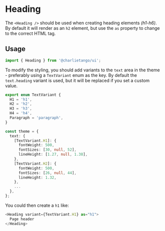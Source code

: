 
<Meta title="Components|Heading" component={Heading} />

# Heading

The `<Heading />` should be used when creating heading elements _(h1-h6)_. By default it will render
as an `h2` element, but use the `as` property to change to the correct HTML tag.

## Usage

```jsx harmony
import { Heading } from '@charlietango/ui';
```

To modify the styling, you should add variants to the `text` area in the theme - preferably using a
`TextVariant` enum as the key. By default the `text.heading` variant is used, but it will be
replaced if you set a custom value.

```typescript
export enum TextVariant {
  H1 = 'h1',
  H2 = 'h2',
  H3 = 'h3',
  H4 = 'h4',
  Paragraph = 'paragraph',
}

const theme = {
  text: {
    [TextVariant.H1]: {
      fontWeight: 500,
      fontSizes: [30, null, 52],
      lineHeight: [1.27, null, 1.38],
    },
    [TextVariant.H2]: {
      fontWeight: 500,
      fontSizes: [26, null, 44],
      lineHeight: 1.32,
    },
    ...
  },
};
```

You could then create a `h1` like:

```typescript jsx
<Heading variant={TextVariant.H1} as="h1">
  Page header
</Heading>
```
